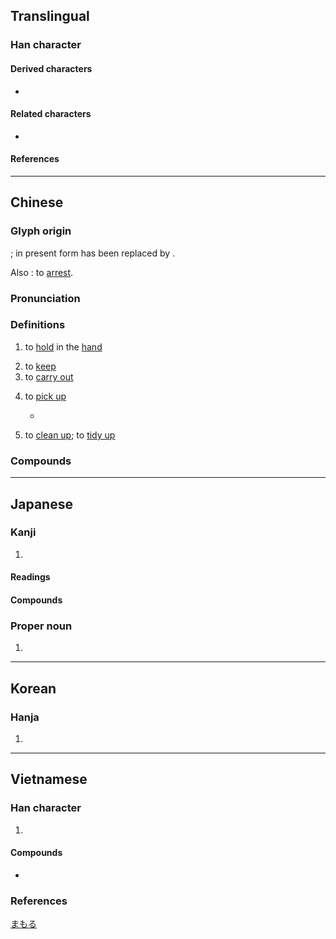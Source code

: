 {{also|执}}
{{character info/new}}
==Translingual==

===Han character===
{{Han char|rn=32|rad=土|as=08|sn=11|four=45417|canj=GJKNI|ids=⿰幸丸}}

====Derived characters====
* {{l|mul|[[蓻]], [[𢄢]], [[摯]]([[挚]]), [[𡠗]], [[蟄]]([[蛰]]), [[鷙]]([[鸷]]), [[騺]], [[墊]]([[垫]]), [[慹]], [[𩅀]], [[䙝]], [[𡪐]], [[謺]], [[𣊓]], [[䠟]], [[𦎷]]}}

====Related characters====
* {{l|mul|执}} {{q|[[Simplified Chinese]]}}

====References====
{{Han ref|kx=0231.090|dkj=05193|dj=0467.150|hdz=10457.050|uh=57F7}}

----

==Chinese==
{{zh-forms|s=执|alt=执,秇,𠌷,𡘺,𡙕,𡚺,𢦕,𦎃}}

===Glyph origin===
{{Han etym}}
{{Han compound|幸|丮|c1=p|c2=s|ls=psc}}; in present form {{zh-l|丮}} has been replaced by {{zh-l|丸}}.

Also {{liushu|p}}: to [[arrest]].

===Pronunciation===
{{zh-pron
|m=zhí
|m-s=
|c=zap1
|c-t=
|g=
|h=gd=zeb5
|j=
|mb=cĭ
|md=
|mn=chip
|mn-t=zib4
|w=
|x=
|mc=y
|oc=y
|ma=
|cat=v
}}

===Definitions===
{{zh-hanzi}}

# to [[hold]] in the [[hand]]
#: {{zh-x|執 子 之 手、與 子 偕 老。|With your hand in mine, we grow old together.|ref=Shijing}}
# to [[keep]]
# to [[carry out]]
# {{lb|zh|Cantonese}} to [[pick up]]
#: {{zh-x|執 垃圾|to [[pick up]] rubbish|C}}
#* {{quote-song|zh|year=1985|lyricist={{w2|zh|林振強}}|composer=|title={{lang|zh|最緊要好玩}}|album={{lang|zh|最緊要好玩}}|url=|artist={{w2|zh|許冠傑}}}}
#*: {{zh-x|我 想 攀登 火山，執 塊 石頭 用嚟 煎蛋|I want to climb a volcano, '''get''' a rock, and use it to fry an egg|C}}
# {{lb|zh|Cantonese}} to [[clean up]]; to [[tidy up]]

===Compounds===
{{zh-der|執柯作伐|執伐|執引|執中|執箕帚|偏執症|執金吾|堅執|執法如山|執兩用中|執獄|執政黨|代執行|執籌|各執一詞|執迷不悟|執巾櫛|允執其中|執旗將|執咎|執一|執拗|執紼|執戟|執柯|執鞭隨鐙|執行機關|執役|執性|強制執行|建築執照|執訊|各執己見|固執己見|執手|執拘|執教|執法不阿|存執|執事|執板|執迷|執爨|執著/执着|執證|奉公執法|執行|各執所見|執筆|仗義執言|執徐|偏執|執柄|執掌|執政|執鞭墜鐙|執鞭|執贄|執而不化|執經|執經問難|執競|執禮|執牛耳|執照|執法|執業|執料|執憑文帖|執意|執導|執守|執壺|執喪|執命|執告|執友|執勤|回執|假執行|執結|固執|執炊|允執厥中|攫戾執猛|爭執|收執聯|政策執行|明火執仗|拘執|擇善固執|擐甲執兵|朦昧執迷|法執|秉要執本|我執|父執輩|父執|擐甲執銳|披堅執銳|提牌執戟|收執|部執異論|貌執|行車執照|被堅執銳|駕駛執照|執着:zhízhuó}}

----

==Japanese==

===Kanji===
{{ja-kanji|grade=c|rs=土08}}

# {{defn|lang=ja|sort=土08}}

====Readings====
{{ja-readings
|goon=しゅう<しふ
|kanon=しゅう<しふ
|kanyoon=しつ
|kun=と-る, とら-える<とら-へる
|nanori=し
}}

====Compounds====
{{der3|ja
|{{ja-r|確%執|かく%しつ}}
|{{ja-r|偏%執|へん%しつ}}
|{{ja-r|執%意|しつ%い}}
|{{ja-r|執%権|しっ%けん}}
|{{ja-r|執%行|しっ%こう}}
|{{ja-r|執%政|しっ%せい}}
|{{ja-r|執%事|しつ%じ}}
|{{ja-r|執%刀|しっ%とう}}
|{{ja-r|執%務|しつ%む}}
|{{ja-r|執%拗|しつ%よう}}
|{{ja-r|我%執|が%しゅう}}
|{{ja-r|固%執|こ%しゅう}}
|{{ja-r|妄%執|もう%しゅう}}
|{{ja-r|執%心|しゅう%しん}}
|{{ja-r|執%着|しゅう%ちゃく}}
|{{ja-r|執%念|しゅう%ねん}}
}}

===Proper noun===
{{ja-pos|proper|まもる}}

# {{given name|ja|male}}

[[Category:Japanese male given names|まもる]]

----

==Korean==

===Hanja===
{{ko-hanja/new|집}}

# {{defn|lang=ko|sort=土08}}

----

==Vietnamese==

===Han character===
{{vi-readings|rs=土08
|hanviet=chấp-tdcndg;tdcntd;gdhn
|phienthiet=
|nom=chắp-tdcndg;tdcntd;gdhn;btcn, giúp-tdcndg;tdcntd;gdhn;btcn, chập-tdcndg;gdhn;btcn, giập-tdcndg;gdhn;btcn, xấp-tdcndg;gdhn;btcn, chặp-tdcntd;gdhn;btcn, chụp-tdcntd;gdhn;btcn, chấp-tdcndg;tdcntd, xắp-gdhn;btcn, xúp-gdhn;btcn, chộp-gdhn, xóp-gdhn, xụp-gdhn, chợp-btcn, giộp-btcn
}}

# {{han tu form of|chấp}}

====Compounds====
* {{vi-l|執行|chấp hành}}

===References===
<references/>